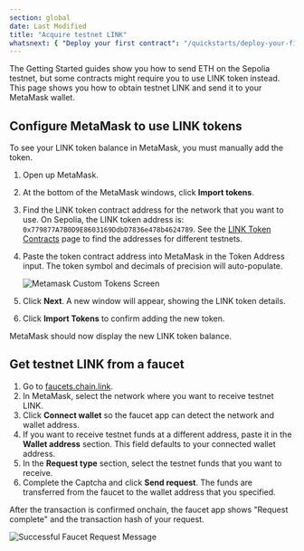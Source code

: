 ```yaml
---
section: global
date: Last Modified
title: "Acquire testnet LINK"
whatsnext: { "Deploy your first contract": "/quickstarts/deploy-your-first-contract" }
---
```


The Getting Started guides show you how to send ETH on the Sepolia testnet, but some contracts might require you to use LINK token instead. This page shows you how to obtain testnet LINK and send it to your MetaMask wallet.

## Configure MetaMask to use LINK tokens

To see your LINK token balance in MetaMask, you must manually add the token.

1. Open up MetaMask.
1. At the bottom of the MetaMask windows, click **Import tokens**.
1. Find the LINK token contract address for the network that you want to use. On Sepolia, the LINK token address is: `0x779877A7B0D9E8603169DdbD7836e478b4624789`. See the [LINK Token Contracts](/resources/link-token-contracts) page to find the addresses for different testnets.
1. Paste the token contract address into MetaMask in the Token Address input. The token symbol and decimals of precision will auto-populate.

   ![Metamask Custom Tokens Screen](/images/getting-started/metamaskImportTokens.webp)

1. Click **Next**. A new window will appear, showing the LINK token details.
1. Click **Import Tokens** to confirm adding the new token.

MetaMask should now display the new LINK token balance.

## Get testnet LINK from a faucet

1. Go to [faucets.chain.link](https://faucets.chain.link/).
1. In MetaMask, select the network where you want to receive testnet LINK.
1. Click **Connect wallet** so the faucet app can detect the network and wallet address.
1. If you want to receive testnet funds at a different address, paste it in the **Wallet address** section. This field defaults to your connected wallet address.
1. In the **Request type** section, select the testnet funds that you want to receive.
1. Complete the Captcha and click **Send request**. The funds are transferred from the faucet to the wallet address that you specified.

After the transaction is confirmed onchain, the faucet app shows "Request complete" and the transaction hash of your request.

![Successful Faucet Request Message](/files/faucet-success.png)
